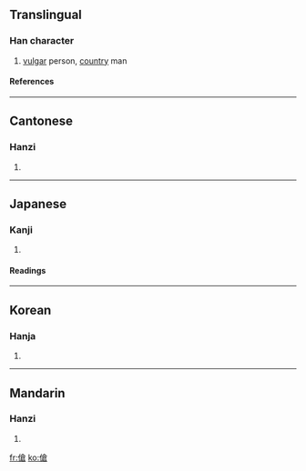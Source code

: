 {{see|伧}}

==Translingual==
===Han character===
{{Han char|rn=9|rad=人|as=10|sn=12|four=2826<sub>7</sub>|canj=人人戈口 (OOIR)}}
# [[vulgar]] person, [[country]] man

<!-- what about [[bumpkin]] or [[hick]]? -->
====References====
{{Han ref|kx=0113.180|dkj=00964|dj=0241.080|hdz=10204.020|uh=5096|ud=20630|bh=B3C9|bd=46025}}
----
==Cantonese==
===Hanzi===
{{yue-hanzi|jyut=|y=chaang4, chong1}}
# {{defn|Cantonese}}
----
==Japanese==
===Kanji===
{{ja-kanji|grade=|rs=人10}}
# {{defn|Japanese}} 
====Readings====
{{ja-readings|on=[[そう]] (sō), [[しょう]] (shō)|kun=[[いやしい]] (iyashii), [[いやしいもの]] (iyashiimono), [[いなかもの]] (inakamono)}}
----
==Korean==
===Hanja===
{{ko-hanja|hangeul=[[창]]|rv=chang|mr=ch'ang}}
# {{defn|Korean}}
----
==Mandarin==
===Hanzi===
{{cmn-hanzi|sim=伧|pin=[[cāng]] ([[cang1]])|wg=ts'ang<sup>1</sup>}}
# {{defn|Mandarin}}

[[fr:傖]]
[[ko:傖]]
